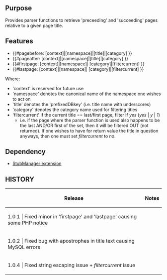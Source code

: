 {{Extension
|name        = PageAfterAndBefore
|status      = stable
|type        = parser function
|author      = [[user:jldupont|Jean-Lou Dupont]]
|image       =
|version     = 1.0.7
|update      =
|mediawiki   = 1.82, 1.93, 1.10, 1.11
|download    = [http://mediawiki.googlecode.com/svn/tags/PageAfterAndBefore/ SVN]
|readme      =
|changelog   = See SVN ($Id$)
|description = 
|parameters  =
|rights      =
|example     =
}}
== Purpose ==
Provides parser functions to retrieve 'preceeding' and 'succeeding' pages relative to a given page title.

== Features ==
* <nowiki>{{#pagebefore: [context]|[namespace]|[title]|[category] }}</nowiki>
* <nowiki>{{#pageafter:  [context]|[namespace]|[title]|[category] }}</nowiki>
* <nowiki>{{#firstpage:  [context]|[namespace]|        [category]|[filtercurrent] }}</nowiki>
* <nowiki>{{#lastpage:   [context]|[namespace]|        [category]|[filtercurrent] }}</nowiki>

Where: 
* 'context'       is reserved for future use
* 'namespace'     denotes the canonical name of the namespace one wishes to act on
* 'title'         denotes the 'prefixedDBkey' (i.e. title name with underscores) 
* 'category'      denotes the category name used for filtering titles
* 'filtercurrent' if the current title == last/first page, filter if ''yes'' (''yes'' | ''y'' | ''1'')
** i.e. if the page where the parser function is used also happens to be the last AND/OR first of the set, then it will be filtered OUT (not returned). If one wishes to have for return value the title in question anyways, then one must set ''filtercurrent'' to ''no''.

== Dependency ==
* [[Extension:StubManager|StubManager extension]]

{{Pear|PageAfterAndBefore}}

== HISTORY ==
{|class=datatable
! Release !! Notes
|-
| 1.0.1 | Fixed minor in 'firstpage' and 'lastpage' causing some PHP notice
|-
| 1.0.2 | Fixed bug with apostrophes in title text causing MySQL errors
|-
| 1.0.4 | Fixed string escaping issue + ''filtercurrent'' issue
|}
